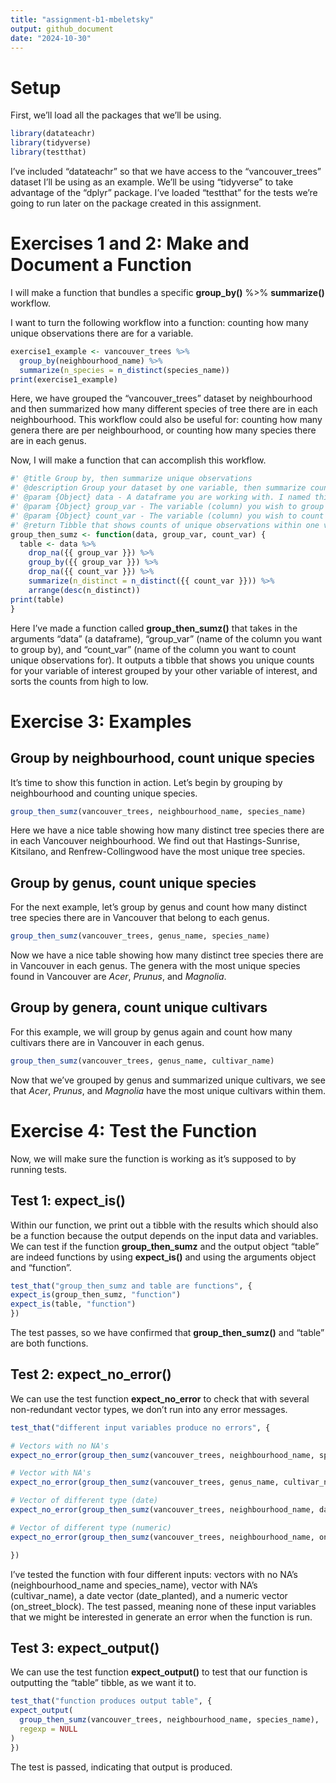 ```yaml
---
title: "assignment-b1-mbeletsky"
output: github_document
date: "2024-10-30"
---
```


# Setup

First, we'll load all the packages that we'll be using. 

```r
library(datateachr)
library(tidyverse)
library(testthat)
```

I've included "datateachr" so that we have access to the "vancouver_trees" dataset I'll be using as an example. We'll be using "tidyverse" to take advantage of the "dplyr" package. I've loaded "testthat" for the tests we're going to run later on the package created in this assignment. 

# Exercises 1 and 2: Make and Document a Function

I will make a function that bundles a specific **group_by()** %>% **summarize()** workflow.

I want to turn the following workflow into a function: counting how many unique observations there are for a variable.

```r
exercise1_example <- vancouver_trees %>%
  group_by(neighbourhood_name) %>%
  summarize(n_species = n_distinct(species_name))
print(exercise1_example)
```
Here, we have grouped the "vancouver_trees" dataset by neighbourhood and then summarized how many different species of tree there are in each neighbourhood. This workflow could also be useful for: counting how many genera there are per neighbourhood, or counting how many species there are in each genus.

Now, I will make a function that can accomplish this workflow. 

```r
#' @title Group by, then summarize unique observations
#' @description Group your dataset by one variable, then summarize counts of unique observations for another variable. Rows will be sorted from highest counts to lowest. 
#' @param {Object} data - A dataframe you are working with. I named this argument "data" to keep things simple and to the point, and for existing functions, it's common for the argument "data" to be a dataframe. 
#' @param {Object} group_var - The variable (column) you wish to group your data by. I named this argument "group_var" because it's the variable (var) you are wanting to group by (group) and to distinguish it easily from the other variable we are using as an argument. 
#' @param {Object} count_var - The variable (column) you wish to count unique observations for. I named this argument "count_var" because it's the variable (var) you are wanting to count unique observations in (count) and to distinguish it easily from the other variable we are using as an argument. 
#' @return Tibble that shows counts of unique observations within one variable, for each group you specify. 
group_then_sumz <- function(data, group_var, count_var) {
  table <- data %>%
    drop_na({{ group_var }}) %>%
    group_by({{ group_var }}) %>%
    drop_na({{ count_var }}) %>%
    summarize(n_distinct = n_distinct({{ count_var }})) %>%
    arrange(desc(n_distinct))
print(table)
}
```

Here I've made a function called **group_then_sumz()** that takes in the arguments "data" (a dataframe), "group_var" (name of the column you want to group by), and "count_var" (name of the column you want to count unique observations for). It outputs a tibble that shows you unique counts for your variable of interest grouped by your other variable of interest, and sorts the counts from high to low. 

# Exercise 3: Examples

## Group by neighbourhood, count unique species

It's time to show this function in action. Let's begin by grouping by neighbourhood and counting unique species. 

```r
group_then_sumz(vancouver_trees, neighbourhood_name, species_name)
```
Here we have a nice table showing how many distinct tree species there are in each Vancouver neighbourhood. We find out that Hastings-Sunrise, Kitsilano, and Renfrew-Collingwood have the most unique tree species. 

## Group by genus, count unique species

For the next example, let's group by genus and count how many distinct tree species there are in Vancouver that belong to each genus. 

```r
group_then_sumz(vancouver_trees, genus_name, species_name)
```
Now we have a nice table showing how many distinct tree species there are in Vancouver in each genus. The genera with the most unique species found in Vancouver are _Acer_, _Prunus_, and _Magnolia_.

## Group by genera, count unique cultivars

For this example, we will group by genus again and count how many cultivars there are in Vancouver in each genus.

```r
group_then_sumz(vancouver_trees, genus_name, cultivar_name)
```
Now that we've grouped by genus and summarized unique cultivars, we see that _Acer_, _Prunus_, and _Magnolia_ have the most unique cultivars within them. 

# Exercise 4: Test the Function

Now, we will make sure the function is working as it's supposed to by running tests. 

## Test 1: expect_is()

Within our function, we print out a tibble with the results which should also be a function because the output depends on the input data and variables. We can test if the function **group_then_sumz** and the output object "table" are indeed functions by using **expect_is()** and using the arguments object and "function". 

```r
test_that("group_then_sumz and table are functions", {
expect_is(group_then_sumz, "function")
expect_is(table, "function")
})
```

The test passes, so we have confirmed that **group_then_sumz()** and "table" are both functions. 

## Test 2: expect_no_error()

We can use the test function **expect_no_error** to check that with several non-redundant vector types, we don't run into any error messages.  

```r

test_that("different input variables produce no errors", {

# Vectors with no NA's
expect_no_error(group_then_sumz(vancouver_trees, neighbourhood_name, species_name), message = NULL, class = NULL)

# Vector with NA's
expect_no_error(group_then_sumz(vancouver_trees, genus_name, cultivar_name), message = NULL, class = NULL)

# Vector of different type (date)
expect_no_error(group_then_sumz(vancouver_trees, neighbourhood_name, date_planted), message = NULL, class = NULL)

# Vector of different type (numeric)
expect_no_error(group_then_sumz(vancouver_trees, neighbourhood_name, on_street_block), message = NULL, class = NULL)

})
```

I've tested the function with four different inputs: vectors with no NA's (neighbourhood_name and species_name), vector with NA's (cultivar_name), a date vector (date_planted), and a numeric vector (on_street_block). The test passed, meaning none of these input variables that we might be interested in generate an error when the function is run. 

## Test 3: expect_output()

We can use the test function **expect_output()** to test that our function is outputting the "table" tibble, as we want it to. 

```r
test_that("function produces output table", {
expect_output(
  group_then_sumz(vancouver_trees, neighbourhood_name, species_name),
  regexp = NULL
)
})
```

The test is passed, indicating that output is produced.
